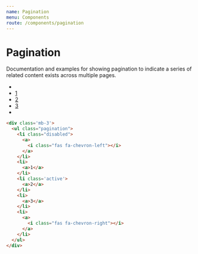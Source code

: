 ```yaml
---
name: Pagination
menu: Components
route: /components/pagination
---
```


# Pagination

Documentation and examples for showing pagination to indicate a series of related content exists across multiple pages.

<div class='mb-3'>
  <ul class="pagination">
    <li class="disabled">
      <a 
        href="#"
        onclick="return false;"
      >
        <i class="fas fa-chevron-left"></i>
      </a>
    </li>
    <li>
      <a href="#" onclick="return false;">1</a>
    </li>
    <li class='active'>
      <a href="#" onclick="return false;">2</a>
    </li>
    <li>
      <a href="#" onclick="return false;">3</a>
    </li>
    <li>
      <a href="#" onclick="return false;">
        <i class="fas fa-chevron-right"></i>
      </a>
    </li>
  </ul>
</div>


```html
<div class='mb-3'>
  <ul class="pagination">
    <li class="disabled">
      <a>
        <i class="fas fa-chevron-left"></i>
      </a>
    </li>
    <li>
      <a>1</a>
    </li>
    <li class='active'>
      <a>2</a>
    </li>
    <li>
      <a>3</a>
    </li>
    <li>
      <a>
        <i class="fas fa-chevron-right"></i>
      </a>
    </li>
  </ul>
</div>
```